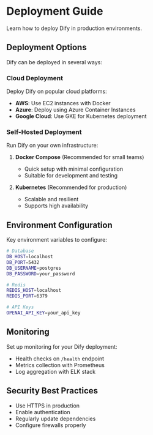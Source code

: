 # Deployment Guide

Learn how to deploy Dify in production environments.

## Deployment Options

Dify can be deployed in several ways:

### Cloud Deployment

Deploy Dify on popular cloud platforms:

- **AWS**: Use EC2 instances with Docker
- **Azure**: Deploy using Azure Container Instances
- **Google Cloud**: Use GKE for Kubernetes deployment

### Self-Hosted Deployment

Run Dify on your own infrastructure:

1. **Docker Compose** (Recommended for small teams)
   - Quick setup with minimal configuration
   - Suitable for development and testing

2. **Kubernetes** (Recommended for production)
   - Scalable and resilient
   - Supports high availability

## Environment Configuration

Key environment variables to configure:

```bash
# Database
DB_HOST=localhost
DB_PORT=5432
DB_USERNAME=postgres
DB_PASSWORD=your_password

# Redis
REDIS_HOST=localhost
REDIS_PORT=6379

# API Keys
OPENAI_API_KEY=your_api_key
```

## Monitoring

Set up monitoring for your Dify deployment:

- Health checks on `/health` endpoint
- Metrics collection with Prometheus
- Log aggregation with ELK stack

## Security Best Practices

- Use HTTPS in production
- Enable authentication
- Regularly update dependencies
- Configure firewalls properly
